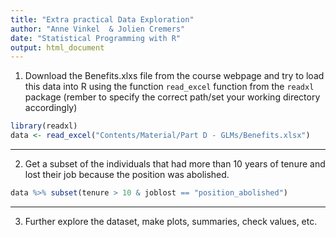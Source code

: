 ```yaml
---
title: "Extra practical Data Exploration"
author: "Anne Vinkel  & Jolien Cremers"
date: "Statistical Programming with R"
output: html_document
---
```


1. Download the Benefits.xlxs file from the course webpage and try to load this data into R using the function `read_excel` function from the `readxl` package (rember to specify the correct path/set your working directory accordingly)

```r
library(readxl)
data <- read_excel("Contents/Material/Part D - GLMs/Benefits.xlsx")

```

---

2. Get a subset of the individuals that had more than 10 years of tenure and lost their job because the position was abolished.
```r

data %>% subset(tenure > 10 & joblost == "position_abolished")

```

---

3. Further explore the dataset, make plots, summaries, check values, etc.

